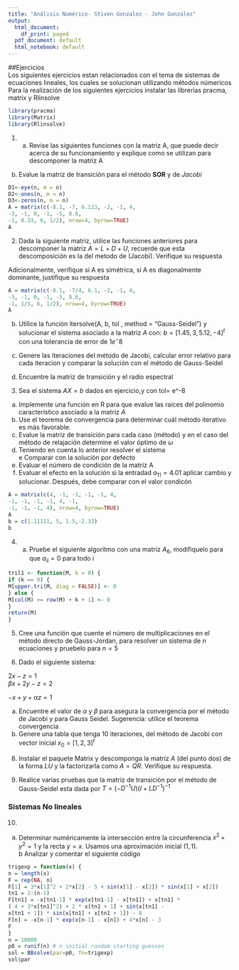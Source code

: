 ---
title: "Análisis Numérico- Stiven Gonzalez - John Gonzalez"
output:
  html_document:
    df_print: paged
  pdf_document: default
  html_notebook: default
---
##Ejercicios   
Los siguientes ejercicios estan relacionados con el tema de sistemas de ecuaciones lineales, los cuales se solucionan utilizando métodos númericos  
Para la realización de los siguientes ejercicios instalar las librerias pracma, matrix y Rlinsolve

```{r, echo=TRUE}
library(pracma)
library(Matrix)
library(Rlinsolve)
```




1. a. Revise las siguientes funciones con la matriz A, que puede decir acerca de su funcionamiento y explique como se utilizan para descomponer la matriz A        
b. Evalue la matriz de transición para el método $\textbf{SOR}$  y de $Jacobi$   


```{r,echo=T}
D1<-eye(n, m = n)
D2<-ones(n, m = n)
D3<-zeros(n, m = n)
A = matrix(c(-8.1, -7, 6.123, -2, -1, 4,
-3, -1, 0, -1, -5, 0.6,
-1, 0.33, 6, 1/2), nrow=4, byrow=TRUE)
A
```
  
    
2. Dada la siguiente matriz, utilice las funciones anteriores para descomponer la matriz $A=L+D+U$, recuerde que esta descomposición es la del metodo de (Jacobi). Verifique su respuesta   
    
Adicionalmente, verifique si A es simétrica, si A es diagonalmente dominante, justifique su respuesta   

```{r, echo=T}
A = matrix(c(-8.1, -7/4, 6.1, -2, -1, 4,
-3, -1, 0, -1, -5, 0.6,
-1, 1/3, 6, 1/2), nrow=4, byrow=TRUE)
A
```
  
  b. Utilice la función itersolve(A, b, tol , method = "Gauss-Seidel") y solucionar el sistema asociado a la matriz $A$ con:   $b=[1.45,3,5.12,-4]^{t}$ con una tolerancia de error de $1e^-8$    

c. Genere las iteraciones del método de Jacobi, calcular error relativo para cada iteracion y comparar la solución con el método de Gauss-Seidel  
d. Encuentre la matriz de transición y el radio espectral     

3. Sea el sistema $AX=b$ dados en ejercicio,y  con tol= e^-8        
 a. Implemente una función en R para que evalue las raíces del polinomio característico asociado a la matriz $A$    
 b. Use el teorema de convergencia para determinar cuál método iterativo es más favorable.  
 c. Evalue la matriz de transición para cada caso (método) y en el caso del método de relajación determine el valor óptimo de $\omega$      
 d. Teniendo en cuenta lo anterior resolver el sistema   
 e Comparar con la solución por defecto       
f. Evaluar el número de condición de la matriz A    
g. Evaluar el efecto en la solución si la entradad $a_{11}=4.01$ aplicar cambio y solucionar. Después, debe comparar con el valor condicón   

```{r, echo=T}
A = matrix(c(4, -1, -1, -1, -1, 4,
-1, -1, -1, -1, 4, -1,
-1, -1, -1, 4), nrow=4, byrow=TRUE)
A
b = c(1.11111, 5, 1.5,-2.33)
b
```

4. a. Pruebe el siguiente algoritmo con una matriz $A_{6}$, modifiquelo para que $a_{ii}=0$ para todo $i$  

```{r, echo=T}
tril1 <- function(M, k = 0) {
if (k == 0) {
M[upper.tri(M, diag = FALSE)] <- 0
} else {
M[col(M) >= row(M) + k + 1] <- 0
}
return(M)
}
```


5. Cree una función que cuente el número de multiplicaciones en el método directo de Gauss-Jordan, para resolver un sistema de $n$ ecuaciones y pruebelo para $n=5$    

7. Dado el siguiente sistema: 

$2x-z=1$   
$\beta$$x+2y-z=2$     

$-x+y+ \alpha$$z=1$  


a. Encuentre el valor de $\alpha$ y $\beta$ para asegura la convergencia por el método de Jacobi y para Gauss Seidel. Sugerencia: utilice el teorema convergencia      
b. Genere una tabla que tenga 10 iteraciones, del método de Jacobi con vector inicial $x_{0}=[1,2,3]^t$      

8. Instalar el paquete Matrix y descomponga la matriz $A$ (del punto dos) de la forma $LU$ y la factorizarla como $A=QR$. Verifique su respuesta.  

9. Realice varias pruebas que la matriz de transición por el método de Gauss-Seidel esta dada por $T=(-D^{-1}U)(I+LD^{-1})^{-1}$    


### Sistemas No lineales  
10.
a. Determinar numéricamente la intersección entre la circunferencia $x^2 + y^2 = 1$ y la recta $y = x$. Usamos una aproximación inicial $(1,1)$.   
b Analizar y comentar el siguiente código  
```{r, echo=T}
trigexp = function(x) {
n = length(x)
F = rep(NA, n)
F[1] = 3*x[1]^2 + 2*x[2] - 5 + sin(x[1] - x[2]) * sin(x[1] + x[2])
tn1 = 2:(n-1)
F[tn1] = -x[tn1-1] * exp(x[tn1-1] - x[tn1]) + x[tn1] *
( 4 + 3*x[tn1]^2) + 2 * x[tn1 + 1] + sin(x[tn1] -
x[tn1 + 1]) * sin(x[tn1] + x[tn1 + 1]) - 8
F[n] = -x[n-1] * exp(x[n-1] - x[n]) + 4*x[n] - 3
F
}
n = 10000
p0 = runif(n) # n initial random starting guesses
sol = BBsolve(par=p0, fn=trigexp)
sol$par
```


